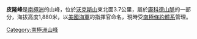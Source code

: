 {{coord|71|14|S|164|57|E|display=title}}

'''皮隆峰'''是[[南極洲|南極洲]]的山峰，位於[[沃克斯山|沃克斯山]]東北面3.7公里，屬於[[康科德山脈|康科德山脈]]的一部分，海拔高度1,880米，以[[美國海軍|美國海軍]]的指揮官命名，現時受[[南極條約體系|南極條約體系]]管理。

{{Antarctica-geo-stub}}
[[Category:南極洲山峰|Category:南極洲山峰]]